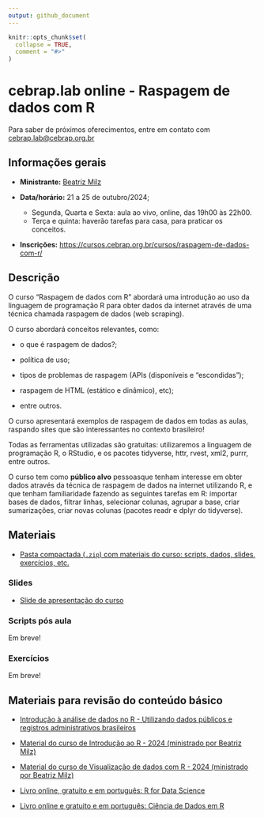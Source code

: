 ```yaml
---
output: github_document
---
```


<!-- README.md is generated from README.Rmd. Please edit that file -->

```r
knitr::opts_chunk$set(
  collapse = TRUE,
  comment = "#>"
)
```

# cebrap.lab online -  Raspagem de dados com R

Para saber de próximos oferecimentos, entre em contato com <cebrap.lab@cebrap.org.br>


## Informações gerais

- **Ministrante:** [Beatriz Milz](https://beamilz.com/about/)

- **Data/horário:** 21 a 25 de outubro/2024;
  - Segunda, Quarta e Sexta: aula ao vivo, online, das 19h00 às 22h00.
  - Terça e quinta: haverão tarefas para casa, para praticar os conceitos.

- **Inscrições:** <https://cursos.cebrap.org.br/cursos/raspagem-de-dados-com-r/>

## Descrição

O curso “Raspagem de dados com R” abordará uma introdução ao uso da linguagem de programação R para obter dados da internet através de uma técnica chamada raspagem de dados (web scraping).

O curso abordará conceitos relevantes, como: 

  - o que é raspagem de dados?; 

  - política de uso; 

  - tipos de problemas de raspagem (APIs (disponíveis e “escondidas”);

  - raspagem de HTML (estático e dinâmico), etc);

  - entre outros. 

O curso apresentará exemplos de raspagem de dados em todas as aulas, raspando sites que são interessantes no contexto brasileiro!

Todas as ferramentas utilizadas são gratuitas: utilizaremos a linguagem de programação R, o RStudio, e os pacotes tidyverse, httr, rvest, xml2, purrr, entre outros. 

O curso tem como **público alvo**  pessoasque tenham interesse em obter dados através da técnica de raspagem de dados na internet utilizando R, e que tenham familiaridade fazendo as seguintes tarefas em R: importar bases de dados, filtrar linhas, selecionar colunas, agrupar a base, criar sumarizações, criar novas colunas (pacotes readr e dplyr do tidyverse).

## Materiais

- [Pasta compactada (`.zip`) com materiais do curso: scripts, dados, slides, exercícios, etc.](https://github.com/beatrizmilz/2024-10-cebrap-lab-web-scraping/archive/refs/heads/main.zip)

### Slides

- [Slide de apresentação do curso](https://beatrizmilz.github.io/2024-10-cebrap-lab-web-scraping/slides/introducao-ao-curso.html#/)



### Scripts pós aula

Em breve!


### Exercícios

Em breve!


## Materiais para revisão do conteúdo básico

- [Introdução à análise de dados no R - Utilizando dados públicos e registros administrativos brasileiros](https://ipeadata-lab.github.io/curso_r_intro_202409/)

- [Material do curso de Introdução ao R - 2024 (ministrado por Beatriz Milz)](https://beatrizmilz.github.io/2024-08-cebrap-lab-intro-R/)

- [Material do curso de Visualização de dados com R - 2024 (ministrado por Beatriz Milz)](https://beatrizmilz.github.io/2024-09-cebrap-lab-viz/)

- [Livro online, gratuito e em português: R for Data Science](https://cienciadedatos.github.io/pt-r4ds/)

- [Livro online e gratuito e em português: Ciência de Dados em R](https://livro.curso-r.com/7-2-dplyr.html)
